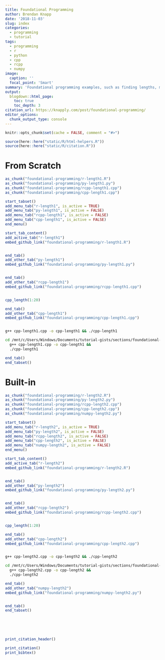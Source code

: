 ```yaml
---
title: Foundational Programming
author: Brendan Knapp
date: '2018-11-03'
slug: index
categories:
  - programming
  - tutorial
tags:
  - programming
  - r
  - python
  - cpp
  - rcpp
  - numpy
image:
  caption: ''
  focal_point: 'Smart'
summary: 'Foundational programming examples, such as finding lengths, minimums, maximums, and unique sets.'
output:
  blogdown::html_page:
    toc: true
    toc_depth: 3
citation_url: https://knapply.com/post/foundational-programming/
editor_options: 
  chunk_output_type: console
---
```


```r
knitr::opts_chunk$set(cache = FALSE, comment = "#>")

source(here::here("static/R/html-helpers.R"))
source(here::here("static/R/citation.R"))
```

<link rel="stylesheet" href="https://maxcdn.bootstrapcdn.com/bootstrap/3.3.7/css/bootstrap.min.css">
<script src="https://ajax.googleapis.com/ajax/libs/jquery/3.3.1/jquery.min.js"></script>
<script src="https://maxcdn.bootstrapcdn.com/bootstrap/3.3.7/js/bootstrap.min.js"></script>
<link rel="stylesheet" href="https://cdn.rawgit.com/konpa/devicon/df6431e323547add1b4cf45992913f15286456d3/devicon.min.css">


# From Scratch

```r
as_chunk("foundational-programming/r-length1.R")
as_chunk("foundational-programming/py-length1.py")
as_chunk("foundational-programming/rcpp-length1.cpp")
as_chunk("foundational-programming/cpp-length1.cpp")
```

```r
start_tabset()
add_menu_tab("r-length1", is_active = TRUE)
add_menu_tab("py-length1", is_active = FALSE)
add_menu_tab("rcpp-length1", is_active = FALSE)
add_menu_tab("cpp-length1", is_active = FALSE)
end_menu()
```


```r
start_tab_content()
add_active_tab("r-length1")
embed_github_link("foundational-programming/r-length1.R")
```


```r
```

```r
end_tab()
add_other_tab("py-length1")
embed_github_link("foundational-programming/py-length1.py")
```

```python
```

```r
end_tab()
add_other_tab("rcpp-length1")
embed_github_link("foundational-programming/rcpp-length1.cpp")
```


```Rcpp
```

```r
cpp_length(1:20)
```

```r
end_tab()
add_other_tab("cpp-length1")
embed_github_link("foundational-programming/cpp-length1.cpp")
```

```Rcpp
```

```bash
g++ cpp-length1.cpp -o cpp-length1 && ./cpp-length1
```

```bash
cd /mnt/c/Users/Windows/Documents/tutorial-gists/sections/foundational-programming/ &&
  g++ cpp-length1.cpp -o cpp-length1 && 
  ./cpp-length1
```


```r
end_tab()
end_tabset()
```



# Built-in

```r
as_chunk("foundational-programming/r-length2.R")
as_chunk("foundational-programming/py-length2.py")
as_chunk("foundational-programming/rcpp-length2.cpp")
as_chunk("foundational-programming/cpp-length2.cpp")
as_chunk("foundational-programming/numpy-length2.py")
```


```r
start_tabset()
add_menu_tab("r-length2", is_active = TRUE)
add_menu_tab("py-length2", is_active = FALSE)
add_menu_tab("rcpp-length2", is_active = FALSE)
add_menu_tab("cpp-length2", is_active = FALSE)
add_menu_tab("numpy-length2", is_active = FALSE)
end_menu()
```


```r
start_tab_content()
add_active_tab("r-length2")
embed_github_link("foundational-programming/r-length2.R")
```


```r
```

```r
end_tab()
add_other_tab("py-length2")
embed_github_link("foundational-programming/py-length2.py")
```

```python
```

```r
end_tab()
add_other_tab("rcpp-length2")
embed_github_link("foundational-programming/rcpp-length2.cpp")
```


```Rcpp
```

```r
cpp_length(1:20)
```


```r
end_tab()
add_other_tab("cpp-length2")
embed_github_link("foundational-programming/cpp-length2.cpp")
```


```Rcpp
```


```bash
g++ cpp-length2.cpp -o cpp-length2 && ./cpp-length2
```

```bash
cd /mnt/c/Users/Windows/Documents/tutorial-gists/sections/foundational-programming/ &&
  g++ cpp-length2.cpp -o cpp-length2 && 
  ./cpp-length2
```


```r
end_tab()
add_other_tab("numpy-length2")
embed_github_link("foundational-programming/numpy-length2.py")
```

```python
```

```r
end_tab()
end_tabset()
```



<!-- <br><br><br><br><br><br><br><br><br><br><br><br><br><br><br><br><br> -->
<!-- <br><br><br><br><br><br><br><br><br><br><br><br><br><br><br><br><br><br><br><br> -->
<!-- <br><br><br><br><br><br><br><br><br><br><br><br><br><br><br><br><br><br><br><br><br><br><br><br> -->
<!-- <br><br><br><br><br><br><br><br><br><br><br><br><br><br><br> -->

<!-- <link rel="stylesheet" href="https://cdn.rawgit.com/konpa/devicon/df6431e323547add1b4cf45992913f15286456d3/devicon.min.css"> -->

<!-- <div class="code-container"> -->

<!-- <ul class="nav nav-pills"> -->

<!-- <li class="active"><a data-toggle="pill" href="#r-length1">  -->
<!-- <font class="R-label"> -->

<!-- <p title="Base R"> <i class="fab fa-r-project"></i> </p> -->
<!-- </font></a></li> -->


<!-- <li><a data-toggle="pill" href="#py-length1">              <!-- Python Tab Label -->
<!-- <font class="Python-label"> -->
<!-- <!-- Python --> 
<!-- <p title="Pure Python"> <i class="fab fa-python"></i> </p> -->
<!-- </font></a></li> -->


<!-- <li><a data-toggle="pill" href="#rcpp-length1">
<!-- <font class="Rcpp-label"> -->

<!-- <p title="C++ via {Rcpp}"> <i class="devicon-cplusplus-plain"></i> </p> -->
<!-- </font></a></li> -->

<!-- </ul> -->


<!-- <div class="tab-content"> -->

<!-- <div id="r-length1" class="tab-pane fade in active"> -->

<!-- `r embed_github_link("foundational-programming/r-length1.R")` -->

<!-- ```{r r-length1} -->
<!-- ``` -->


<!-- </div> -->
<!-- <div id="py-length1" class="tab-pane fade"> -->


<!-- `r embed_github_link("foundational-programming/py-length1.py")` -->

<!-- ```{python py-length1} -->
<!-- ``` -->

<!-- </div> -->
<!-- <div id="rcpp-length1" class="tab-pane fade"> -->

<!-- `r embed_github_link("foundational-programming/rcpp-length1.cpp")` -->

<!-- ```{Rcpp rcpp-length1} -->
<!-- ``` -->

<!-- <p align="right"> -->
<!-- [See me on GitHub](https://github.com/knapply/tutorial-gists/blob/master/sections/foundational-programming/rcpp-length1.cpp) -->
<!-- </p> -->

<!-- ```{r, echo=FALSE} -->
<!-- cpp_length(1:20) -->
<!-- ``` -->



<!-- </div></div> -->








<!-- ```{r, include=FALSE} -->
<!-- # embed_gist("https://github.com/knapply/tutorial-gists/blob/master/sections/foundational-programming/r-length1.R") -->
<!-- #            "https://raw.githubusercontent.com/knapply/tutorial-gists/master/sections/foundational-programming/r-length1.R" -->
<!-- ``` -->



<!-- <br><br><br><br><br> -->





<!-- # Length -->

<!-- ## From Scratch: How you _could_ do it -->

<!-- ```{r length-from-scratch, echo=FALSE} -->
<!-- build_code_tabs( -->
<!--   chunk_label = knitr::opts_current$get("label"), -->
<!--   # foundational_programming-from_scratch-r_length.R -->
<!--   R = "https://gist.github.com/knapply/ca5e979f430018bfe95817b0e8b977cd", -->
<!--   # foundational_programming-from_scratch-py_length.py -->
<!--   Python = "https://gist.github.com/knapply/65c586e6003362f1aba5bcad0df8f4f6", -->
<!--   # foundational_programming-from_scratch-cpp_length.cpp -->
<!--   Rcpp = "https://gist.github.com/knapply/39b35d6e6efd574816395a57d7cecaa8", -->
<!--   # knapply/foundational_programming-cpp-length1.cpp -->
<!--   Cpp = "https://gist.github.com/knapply/da952ed9a5cc2a04d4aa72e653b5a649" -->
<!--   ) -->
<!-- ``` -->

<!-- ## Built-In: How you ___Should___ do it -->


<!-- ```{r length-built-in, echo=FALSE} -->
<!-- build_code_tabs( -->
<!--   chunk_label = knitr::opts_current$get("label"), -->
<!--   # foundational_programming-built_in-length.R -->
<!--   R = "https://gist.github.com/knapply/c8436ed4ce1e7aa7db0ba93e3a97b542", -->
<!--   # foundational_programming-built_in-len.py -->
<!--   Python = "https://gist.github.com/knapply/84dcb4ecc6f886f4b08ca83487c6d533", -->
<!--   # foundational_programming-built_in-size.cpp -->
<!--   Rcpp = "https://gist.github.com/knapply/a4d985c8e9f41ec34310d873cf12305b", -->
<!--   # foundational_programming-cpp-length2.cpp -->
<!--   Cpp = "https://gist.github.com/knapply/7c50ca13ba2a0d9097d9833225ac4cd8", -->
<!--   # foundational_programming-numpy-length2.py -->
<!--   NumPy = "https://gist.github.com/knapply/6a49d876e668290c571aa08c9ca92598" -->
<!-- ) -->
<!-- ``` -->




<!-- # Sets of Unique Values -->

<!-- ## From Scratch: How you _Could_ Do It Yourself -->

<!-- ```{r unique-from-scratch, echo=FALSE} -->
<!-- build_code_tabs( -->
<!--   chunk_label = knitr::opts_current$get("label"), -->
<!--   # foundational_programming-r-unique1.R -->
<!--   R = "https://gist.github.com/knapply/2f81405d8d7f84f5bc9e929cb3d6f3f6", -->
<!--   # foundational_programming-Rcpp-unique1.cpp -->
<!--   Python = "https://gist.github.com/knapply/e54dea3a5cf301f07cb2334ed59fe144", -->
<!--   # foundational_programming-cpp-unique1.cpp -->
<!--   Rcpp = "https://gist.github.com/knapply/57e22219f1796b1e6837ce465f652df8", -->
<!--   #  foundational_programming-py-unique1.R -->
<!--   Cpp = "https://gist.github.com/knapply/b47aa1a0976962126ed2ffc5d4e52353" -->
<!-- ) -->
<!-- ``` -->

<!-- ## Built-In: How you ___Should___ do it -->

<!-- ```{r unique-built-in, echo=FALSE} -->
<!-- build_code_tabs( -->
<!--   chunk_label = knitr::opts_current$get("label"), -->
<!--   # foundational_programming-r-unique2.R -->
<!--   R = "https://gist.github.com/knapply/c65c64a903bee75ed2a864b767eaa842", -->
<!--   # foundational_programming-Rcpp-unique2.cpp -->
<!--   Python = "https://gist.github.com/knapply/6990d14ba96631a92620b10eca6114d3", -->
<!--   #  foundational_programming-numpy-unique2.py -->
<!--   Rcpp = "https://gist.github.com/knapply/89a807d6d5642541b2a64ce18a51d9ae", -->
<!--   # foundational_programming-Cpp-unique2.cpp -->
<!--   Cpp = "https://gist.github.com/knapply/215afabde3a23d4cfafd7e79a8193c14", -->
<!--   #  foundational_programming-numpy-unique2.py -->
<!--   NumPy = "https://gist.github.com/knapply/d93f4ae250f52549c352784032babcdf" -->
<!-- ) -->
<!-- ``` -->



<!-- # Minimum and Maximum Values -->

<!-- ## From Scratch: How you _Could_ Do It Yourself -->

<!-- ```{r min_max-from-scratch, echo=FALSE} -->
<!-- build_code_tabs( -->
<!--   chunk_label = knitr::opts_current$get("label"), -->
<!--   # foundational_programming-r-min_max.R -->
<!--   R = "https://gist.github.com/knapply/2531af89786ef5cabee8e8cbef19169c", -->
<!--   # foundational_programming-py-min_max.py -->
<!--   Python = "https://gist.github.com/knapply/ee608844b076a85090f911baabf3fbdd", -->
<!--   # foundational_programming-rcpp-min_max1.cpp -->
<!--   Rcpp = "https://gist.github.com/knapply/e92c262f25f678fe58fe63d89997a516", -->
<!--   #  foundational_programming-cpp-min_max1.cpp -->
<!--   Cpp = "https://gist.github.com/knapply/dca2384848e6f5a17c3bf7a3c141ae92" -->
<!-- ) -->
<!-- ``` -->


<!-- ## Built-In: How you ___Should___ do it -->

<!-- ```{r min_max-built-in, echo=FALSE} -->
<!-- build_code_tabs( -->
<!--   chunk_label = knitr::opts_current$get("label"), -->
<!--   # foundational_programming-r-min_max2.R -->
<!--   R = "https://gist.github.com/knapply/453d01831caa793494586a7f26562d57", -->
<!--   # foundational_programming-py-min_max2.py -->
<!--   Python = "https://gist.github.com/knapply/44ca92db26896ff0f049897a4a23c90b", -->
<!--   # foundational_programming-rcpp-min_max2.cpp -->
<!--   Rcpp = "https://gist.github.com/knapply/6d727f54febafb95e8f306e8f3a8ddd1", -->
<!--   # foundational_programming-cpp-min_max2.cpp -->
<!--   Cpp = "https://gist.github.com/knapply/6641f0b6a8c47e2b0bcee8b55a49987f", -->
<!--   # foundational_programming-numpy-min_max2.py -->
<!--   NumPy = "https://gist.github.com/knapply/498cf65c19a9188c41d8aeeab0550392" -->
<!-- ) -->
<!-- ``` -->






<br><br><br>

```r
print_citation_header()
```

```r
print_citation()
print_bibtex()
```

